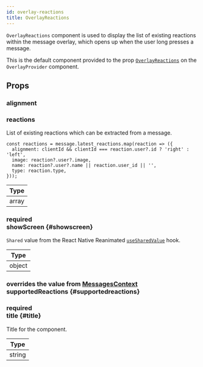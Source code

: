 ```yaml
---
id: overlay-reactions
title: OverlayReactions
---
```




`OverlayReactions` component is used to display the list of existing reactions within the message overlay, which opens up when the user long presses a message.

This is the default component provided to the prop [`OverlayReactions`](../core-components/overlay_provider.mdx#overlayreactions) on the `OverlayProvider` component.

## Props

### alignment

<Alignment />

### reactions

List of existing reactions which can be extracted from a message.

```tsx
const reactions = message.latest_reactions.map(reaction => ({
  alignment: clientId && clientId === reaction.user?.id ? 'right' : 'left',
  image: reaction?.user?.image,
  name: reaction?.user?.name || reaction.user_id || '',
  type: reaction.type,
}));
```

| Type  |
| ----- |
| array |

### <div class="label required">required</div> **showScreen** \{#showscreen}

`Shared` value from the React Native Reanimated [`useSharedValue`](https://docs.swmansion.com/react-native-reanimated/docs/api/hooks/useSharedValue/) hook.

| Type   |
| ------ |
| object |

### <div class="description">overrides the value from [MessagesContext](../contexts/messages_context.mdx#supportedreactions)</div> supportedReactions \{#supportedreactions}

<SupportedReactions />

### <div class="label required">required</div> **title** \{#title}

Title for the component.

| Type   |
| ------ |
| string |

